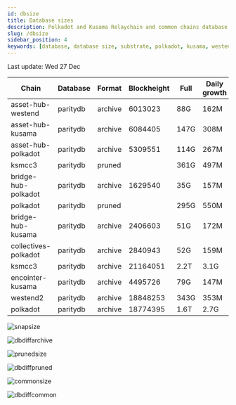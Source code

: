 ```yaml
---
id: dbsize
title: Database sizes
description: Polkadot and Kusama Relaychain and common chains database sizes
slug: /dbsize
sidebar_position: 4
keywords: [database, database size, substrate, polkadot, kusama, westend]
---
```



Last update: Wed 27 Dec

| Chain    | Database   | Format | Blockheight | Full         | Daily growth |
| ------------------------| ----------- | -------- | ------- | ---------- | ----- | 
| asset-hub-westend | paritydb | archive | 6013023 | 88G | 162M |
| asset-hub-kusama | paritydb | archive | 6084405 | 147G | 308M |
| asset-hub-polkadot | paritydb | archive | 5309551 | 114G | 267M |
| ksmcc3 | paritydb | pruned |  | 361G | 497M |
| bridge-hub-polkadot | paritydb | archive | 1629540 | 35G | 157M |
| polkadot | paritydb | pruned |  | 295G | 550M |
| bridge-hub-kusama | paritydb | archive | 2406603 | 51G | 172M |
| collectives-polkadot | paritydb | archive | 2840943 | 52G | 159M |
| ksmcc3 | paritydb | archive | 21164051 | 2.2T | 3.1G |
| encointer-kusama | paritydb | archive | 4495726 | 79G | 147M |
| westend2 | paritydb | archive | 18848253 | 343G | 353M |
| polkadot | paritydb | archive | 18774395 | 1.6T | 2.7G |

![snapsize](/img/archivesize.png)

![dbdiffarchive](/img/dbdiffrelay.png)

![prunedsize](/img/prunedsize.png)

![dbdiffpruned](/img/dbdiffpruned.png)

![commonsize](/img/commonsize.png)

![dbdiffcommon](/img/dbdiffcommon.png)
